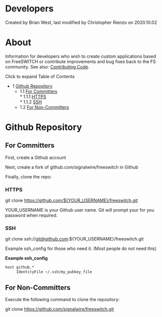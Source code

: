 
# Developers 

 Created by  Brian West, last modified by  Christopher Rienzo on 2020.10.02

# About

Information for developers who wish to create custom applications based on FreeSWITCH or contribute improvements and bug fixes back to the FS community. See also: [Contributing Code](./index.mdx#about).

  
Click to expand Table of Contents

* 1 [Github Repository](#github-repository--)  
   * 1.1 [For Committers](#for-committers)  
         * 1.1.1 [HTTPS](#https--)  
         * 1.1.2 [SSH](#ssh)  
   * 1.2 [For Non-Committers](#for-non-committers)

# Github Repository  

## For Committers

First, create a Github account

Next, create a fork of github.com/signalwire/freeswitch in Github

Finally, clone the repo:

### HTTPS  

git clone https://github.com/${YOUR_USERNAME}/freeswitch.git

YOUR\_USERNAME is your Github user name. Git will prompt your for you password when required.

### SSH

git clone ssh://git@github.com:${YOUR_USERNAME}/freeswitch.git

Example ssh\_config for those who need it. (Most people do not need this)

**Example ssh\_config**

```xml
host github.*
     IdentityFile ~/.ssh/my_pubkey_file
```

  
## For Non-Committers

Execute the following command to clone the repository:  

git clone https://github.com/signalwire/freeswitch.git
  
  

